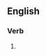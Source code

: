 ==English==

===Verb===
{{head|en|present participle}}

# {{present participle of|run away|lang=en|nocat=1}}